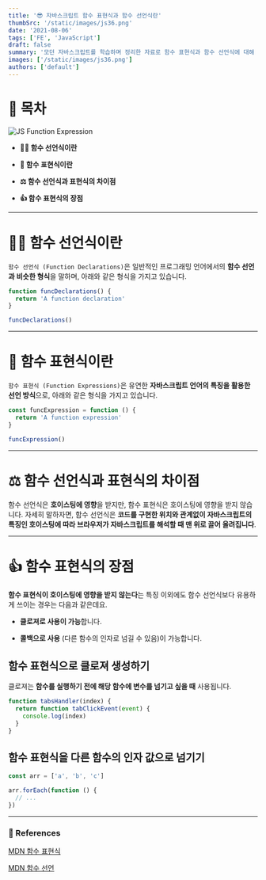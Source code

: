 ```yaml
---
title: '😎 자바스크립트 함수 표현식과 함수 선언식란'
thumbSrc: '/static/images/js36.png'
date: '2021-08-06'
tags: ['FE', 'JavaScript']
draft: false
summary: '모던 자바스크립트를 학습하며 정리한 자료로 함수 표현식과 함수 선언식에 대해 설명합니다.'
images: ['/static/images/js36.png']
authors: ['default']
---
```


# 📌 목차

![JS Function Expression](/static/images/js36.png)

- **💁🏻 함수 선언식이란**

- **📢 함수 표현식이란**

- **⚖️ 함수 선언식과 표현식의 차이점**

- **👍 함수 표현식의 장점**

---

# 💁🏻 함수 선언식이란

`함수 선언식 (Function Declarations)`은 일반적인 프로그래밍 언어에서의 **함수 선언과 비슷한 형식**을 말하며, 아래와 같은 형식을 가지고 있습니다.

```javascript
function funcDeclarations() {
  return 'A function declaration'
}

funcDeclarations()
```

---

# 📢 함수 표현식이란

`함수 표현식 (Function Expressions)`은 유연한 **자바스크립트 언어의 특징을 활용한 선언 방식**으로, 아래와 같은 형식을 가지고 있습니다.

```javascript
const funcExpression = function () {
  return 'A function expression'
}

funcExpression()
```

---

# ⚖️ 함수 선언식과 표현식의 차이점

함수 선언식은 **호이스팅에 영향**을 받지만, 함수 표현식은 호이스팅에 영향을 받지 않습니다. 자세히 말하자면, 함수 선언식은 **코드를 구현한 위치와 관계없이 자바스크립트의 특징인 호이스팅에 따라 브라우저가 자바스크립트를 해석할 때 맨 위로 끌어 올려집니다**.

---

# 👍 함수 표현식의 장점

**함수 표현식이 호이스팅에 영향을 받지 않는다**는 특징 이외에도 함수 선언식보다 유용하게 쓰이는 경우는 다음과 같은데요.

- **클로져로 사용이 가능**합니다.

- **콜백으로 사용** (다른 함수의 인자로 넘길 수 있음)이 가능합니다.

## 함수 표현식으로 클로져 생성하기

클로져는 **함수를 실행하기 전에 해당 함수에 변수를 넘기고 싶을 때** 사용됩니다.

```javascript
function tabsHandler(index) {
  return function tabClickEvent(event) {
    console.log(index)
  }
}
```

## 함수 표현식을 다른 함수의 인자 값으로 넘기기

```javascript
const arr = ['a', 'b', 'c']

arr.forEach(function () {
  // ...
})
```

---

### 🔗 References

[MDN 함수 표현식](https://developer.mozilla.org/ko/docs/Web/JavaScript/Reference/Operators/function)

[MDN 함수 선언](https://developer.mozilla.org/ko/docs/Web/JavaScript/Reference/Statements/function)
